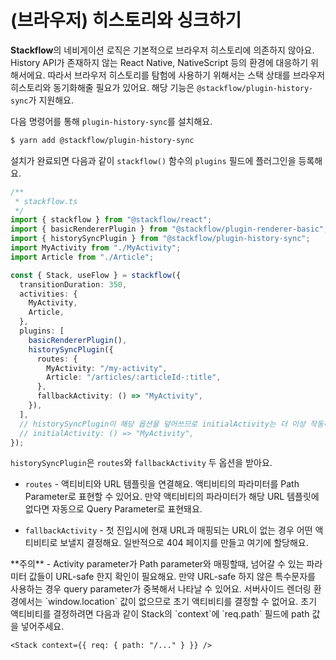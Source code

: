 
# (브라우저) 히스토리와 싱크하기

**Stackflow**의 네비게이션 로직은 기본적으로 브라우저 히스토리에 의존하지 않아요. History API가 존재하지 않는 React Native, NativeScript 등의 환경에 대응하기 위해서에요. 따라서 브라우저 히스토리를 탐험에 사용하기 위해서는 스택 상태를 브라우저 히스토리와 동기화해줄 필요가 있어요. 해당 기능은 `@stackflow/plugin-history-sync`가 지원해요.

다음 명령어를 통해 `plugin-history-sync`를 설치해요.

```bash
$ yarn add @stackflow/plugin-history-sync
```

설치가 완료되면 다음과 같이 `stackflow()` 함수의 `plugins` 필드에 플러그인을 등록해요.

```typescript
/**
 * stackflow.ts
 */
import { stackflow } from "@stackflow/react";
import { basicRendererPlugin } from "@stackflow/plugin-renderer-basic";
import { historySyncPlugin } from "@stackflow/plugin-history-sync";
import MyActivity from "./MyActivity";
import Article from "./Article";

const { Stack, useFlow } = stackflow({
  transitionDuration: 350,
  activities: {
    MyActivity,
    Article,
  },
  plugins: [
    basicRendererPlugin(),
    historySyncPlugin({
      routes: {
        MyActivity: "/my-activity",
        Article: "/articles/:articleId-:title",
      },
      fallbackActivity: () => "MyActivity",
    }),
  ],
  // historySyncPlugin이 해당 옵션을 덮어쓰므로 initialActivity는 더 이상 작동하지 않아요.
  // initialActivity: () => "MyActivity",
});
```

`historySyncPlugin`은 `routes`와 `fallbackActivity` 두 옵션을 받아요.

- `routes` - 액티비티와 URL 템플릿을 연결해요. 액티비티의 파라미터를 Path Parameter로 표현할 수 있어요. 만약 액티비티의 파라미터가 해당 URL 템플릿에 없다면 자동으로 Query Parameter로 표현돼요.

- `fallbackActivity` - 첫 진입시에 현재 URL과 매핑되는 URL이 없는 경우 어떤 액티비티로 보낼지 결정해요. 일반적으로 404 페이지를 만들고 여기에 할당해요.

<Callout type="warning" emoji="⚠️">
  **주의** - Activity parameter가 Path parameter와 매핑할때, 넘어갈 수 있는
  파라미터 값들이 URL-safe 한지 확인이 필요해요. 만약 URL-safe 하지 않은
  특수문자를 사용하는 경우 query parameter가 중복해서 나타날 수 있어요.
</Callout>

<Callout emoji="⚡️">
  서버사이드 렌더링 환경에서는 `window.location` 값이 없으므로 초기 액티비티를 결정할 수 없어요.
  초기 액티비티를 결정하려면 다음과 같이 Stack의 `context`에 `req.path` 필드에 path 값을 넣어주세요.

```tsx
<Stack context={{ req: { path: "/..." } }} />
```

</Callout>
